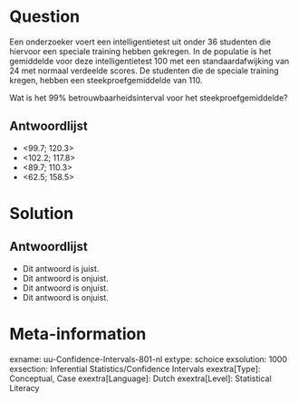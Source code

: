 Question
========
  
Een onderzoeker voert een intelligentietest uit onder 36 studenten die hiervoor een speciale training hebben gekregen. In de populatie is het gemiddelde voor deze intelligentietest 100 met een standaardafwijking van 24 met normaal verdeelde scores. De studenten die de speciale training kregen, hebben een steekproefgemiddelde van 110.


Wat is het 99% betrouwbaarheidsinterval voor het steekproefgemiddelde?

  
Antwoordlijst
----------
* <99.7; 120.3>
* <102.2; 117.8>
* <89.7; 110.3>
* <62.5; 158.5>

Solution
========
  

Antwoordlijst
----------
* Dit antwoord is juist.
* Dit antwoord is onjuist.
* Dit antwoord is onjuist.
* Dit antwoord is onjuist.

Meta-information
================
exname: uu-Confidence-Intervals-801-nl
extype: schoice
exsolution: 1000
exsection: Inferential Statistics/Confidence Intervals
exextra[Type]: Conceptual, Case
exextra[Language]: Dutch
exextra[Level]: Statistical Literacy